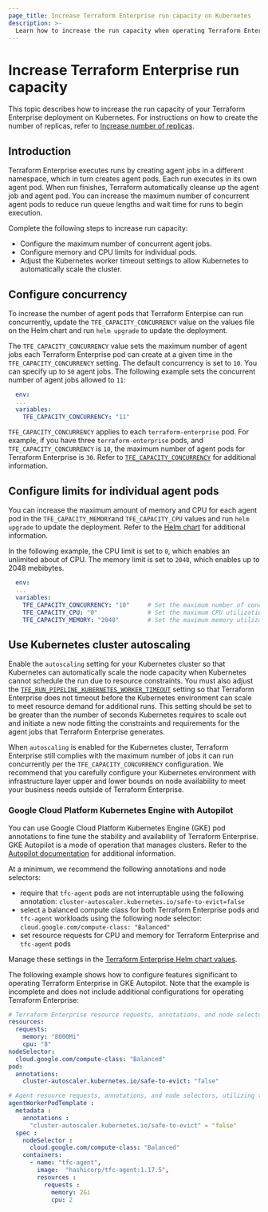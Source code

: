 ```yaml
---
page_title: Increase Terraform Enterprise run capacity on Kubernetes
description: >-
  Learn how to increase the run capacity when operating Terraform Enterprise on Kubernetes.   
---
```


# Increase Terraform Enterprise run capacity

This topic describes how to increase the run capacity of your Terraform Enterprise deployment on Kubernetes. For instructions on how to create the number of replicas, refer to [Increase number of replicas](/terraform/enterprise/deploy/kubernetes/scale/replicas).

## Introduction

Terraform Enterprise executes runs by creating agent jobs in a different namespace, which in turn creates agent pods. Each run executes in its own agent pod. When run finishes, Terraform automatically cleanse up the agent job and agent pod. You can increase the maximum number of concurrent agent pods to reduce run queue lengths and wait time for runs to begin execution.

Complete the following steps to increase run capacity:

- Configure the maximum number of concurrent agent jobs.
- Configure memory and CPU limits for individual pods.
- Adjust the Kubernetes worker timeout settings to allow Kubernetes to automatically scale the cluster. 

## Configure concurrency

To increase the number of agent pods that Terraform Enterpise can run concurrently, update the `TFE_CAPACITY_CONCURRENCY` value on the values file on the Helm chart and run `helm upgrade` to update the deployment. 

The `TFE_CAPACITY_CONCURRENCY` value sets the maximum number of agent jobs each Terraform Enterprise pod can create at a given time in the `TFE_CAPACITY_CONCURRENCY` setting. The default concurrency is set to `10`. You can specify up to `50` agent jobs. The following example sets the concurrent number of agent jobs allowed to `11`:

``` YAML
  env:
  ...
  variables:
    TFE_CAPACITY_CONCURRENCY: "11" 
```

`TFE_CAPACITY_CONCURRENCY` applies to each `terraform-enterprise` pod. For example, if you have three `terraform-enterprise` pods, and `TFE_CAPACITY_CONCURRENCY` is `10`, the maximum number of agent pods for Terraform Enterprise is `30`. Refer to [`TFE_CAPACITY_CONCURRENCY`](/terraform/enterprise/deploy/configuration#tfe_capacity_concurrency) for additional information.

## Configure limits for individual agent pods

You can increase the maximum amount of memory and CPU for each agent pod in the `TFE_CAPACITY_MEMORY`and `TFE_CAPACITY_CPU` values and run `helm upgrade` to update the deployment. Refer to the [Helm chart](https://github.com/hashicorp/terraform-enterprise-helm/blob/0e1a2eb6644bdf6b710c9ce97ed1d2b8e3c558ae/values.yaml#L167-L169) for additional information.

In the following example, the CPU limit is set to `0`, which enables an unlimited about of CPU. The memory limit is set to `2048`, which enables up to 2048 mebibytes.  

``` YAML
  env:
  ...
  variables:
    TFE_CAPACITY_CONCURRENCY: "10"     # Set the maximum number of concurrent runs, eg: 10
    TFE_CAPACITY_CPU: "0"              # Set the maximum CPU utilization. "0" equals unlimited.
    TFE_CAPACITY_MEMORY: "2048"        # Set the maximum memory utilization, eg: "2048" equals 2048Mi.
```

## Use Kubernetes cluster autoscaling


Enable the `autoscaling` setting for your Kubernetes cluster so that Kubernetes can automatically scale the node capacity when Kubernetes cannot schedule the run due to resource constraints. You must also adjust the [`TFE_RUN_PIPELINE_KUBERNETES_WORKER_TIMEOUT`](/terraform/enterprise/deploy/reference/configuration#tfe_run_pipeline_kubernetes_worker_timeout) setting so that Terraform Enterprise does not timeout before the Kubernetes environment can scale to meet resource demand for additional runs. This setting should be set to be greater than the number of seconds Kubernetes requires to scale out and initiate a new node fitting the constraints and requirements for the agent jobs that Terraform Enterprise generates. 

When `autoscaling` is enabled for the Kubernetes cluster, Terraform Enterprise still complies with the maximum number of jobs it can run concurrently per the `TFE_CAPACITY_CONCURRENCY` configuration. We recommend that you carefully configure your Kubernetes environment with infrastructure layer upper and lower bounds on node availability to meet your business needs outside of Terraform Enterprise.

### Google Cloud Platform Kubernetes Engine with Autopilot

You can use Google Cloud Platform Kubernetes Engine (GKE) pod annotations to fine tune the stability and availability of Terraform Enterprise. GKE Autopilot is a mode of operation that manages clusters. Refer to the [Autopilot documentation](https://cloud.google.com/kubernetes-engine/docs/concepts/autopilot-overview) for additional information. 

At a minimum, we recommend the following annotations and node selectors:

- require that `tfc-agent` pods are not interruptable using the following annotation: `cluster-autoscaler.kubernetes.io/safe-to-evict=false`
- select a balanced compute class for both Terraform Enterprise pods and `tfc-agent` workloads using the following node selector: `cloud.google.com/compute-class: "Balanced"`
- set resource requests for CPU and memory for Terraform Enterprise and `tfc-agent` pods

Manage these settings in the [Terraform Enterprise Helm chart values](https://github.com/hashicorp/terraform-enterprise-helm/blob/main/values.yaml). 

The following example shows how to configure features significant to operating Terraform Enterprise in GKE Autopilot. Note that the example is incomplete and does not include additional configurations for operating Terraform Enterprise:

```yaml
# Terraform Enterprise resource requests, annotations, and node selectors
resources:
  requests:
    memory: "8000Mi"
    cpu: "8"
nodeSelector:
  cloud.google.com/compute-class: "Balanced"
pod:
  annotations:
    cluster-autoscaler.kubernetes.io/safe-to-evict: "false"

# Agent resource requests, annotations, and node selectors, utilizing the agent pod template feature
agentWorkerPodTemplate :
  metadata :
    annotations :
      "cluster-autoscaler.kubernetes.io/safe-to-evict" = "false"
  spec :
    nodeSelector :
      cloud.google.com/compute-class: "Balanced"
    containers:
      - name: "tfc-agent",
        image:  "hashicorp/tfc-agent:1.17.5",
        resources :
          requests :
            memory: 2Gi
            cpu: 2
```
